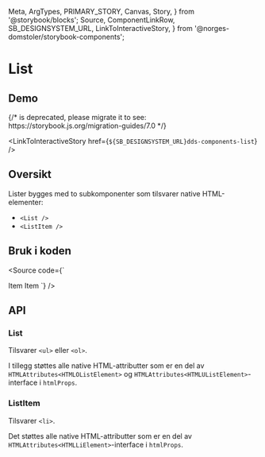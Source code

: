   Meta,
  ArgTypes,
  PRIMARY_STORY,
  Canvas,
  Story,
} from '@storybook/blocks';
  Source,
  ComponentLinkRow,
  SB_DESIGNSYSTEM_URL,
  LinkToInteractiveStory,
} from '@norges-domstoler/storybook-components';

<Meta of={ListStories} />

# List

<ComponentLinkRow
  docsHref="https://design.domstol.no/987b33f71/p/89ffb5-list/b/685e71"
  figmaHref="https://www.figma.com/file/ewqSDmkgqDQ5PyOsRp4V5b/?node-id=3332%3A94240"
  githubHref="https://github.com/domstolene/designsystem/tree/master/components/src/components/List"
/>

## Demo

<Canvas>
  {/* <Story id="dds-components-list--default" /> is deprecated, please migrate it to <Story of={referenceToStory} /> see: https://storybook.js.org/migration-guides/7.0 */}

  <Story id="dds-components-list--default" />
</Canvas>

<LinkToInteractiveStory href={`${SB_DESIGNSYSTEM_URL}dds-components-list`} />

## Oversikt

Lister bygges med to subkomponenter som tilsvarer native HTML-elementer:

- `<List />`
- `<ListItem />`

## Bruk i koden

<Source
  code={`

<List>
  <ListItem> Item </ListItem>
  <ListItem> Item </ListItem>
</List>
`} />

## API

### List

Tilsvarer `<ul>` eller `<ol>`.

<ArgTypes story={PRIMARY_STORY} />

I tillegg støttes alle native HTML-attributter som er en del av `HTMLAttributes<HTMLOListElement>` og `HTMLAttributes<HTMLUListElement>`-interface i `htmlProps`.

### ListItem

Tilsvarer `<li>`.

Det støttes alle native HTML-attributter som er en del av `HTMLAttributes<HTMLLiElement>`-interface i `htmlProps`.
